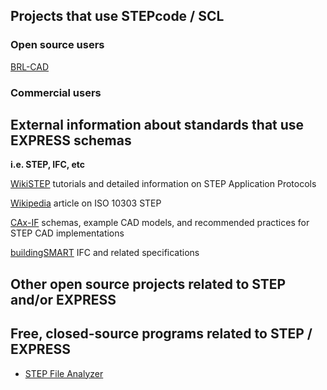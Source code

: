 == Projects that use STEPcode / SCL ==

=== Open source users ===
[http://brlcad.org BRL-CAD]

=== Commercial users ===

== External information about standards that use EXPRESS schemas ==
'''i.e. STEP, IFC, etc'''

[http://wikistep.org/index.php/Main_Page WikiSTEP] tutorials and detailed information on STEP Application Protocols

[http://en.wikipedia.org/wiki/ISO_10303 Wikipedia] article on ISO 10303 STEP

[http://www.cax-if.org CAx-IF] schemas, example CAD models, and recommended practices for STEP CAD implementations
 
[http://www.buildingsmart-tech.org/ buildingSMART] IFC and related specifications

== Other open source projects related to STEP and/or EXPRESS ==

== Free, closed-source programs related to STEP / EXPRESS ==
* [http://ciks.cbt.nist.gov/cgi-bin/ctv/sfa_request.cgi STEP File Analyzer]